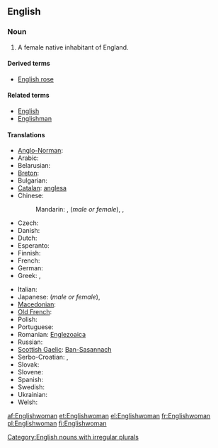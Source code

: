 ==English==

===Noun===
{{en-noun|Englishwomen}}

# A female native inhabitant of England.

====Derived terms====
* [[English rose]]

====Related terms====
* [[English]]
* [[Englishman]]

====Translations====
{{trans-top|a female native inhabitant of England}}
* [[Anglo-Norman]]: {{tø|xno|Engleise}}
* Arabic: {{t-|ar|إنجليزي|f|tr='ingilizíyya}}
* Belarusian: {{t|be|англійка|f|tr=anhlíjka|xs=Belarusian}}
* [[Breton]]: {{t+|br|Saozez|f|xs=Breton}}
* Bulgarian: {{t-|bg|англичанка|f|tr=angličánka}}
* [[Catalan]]: [[anglesa]] {{f}}
* Chinese:
*: Mandarin: {{t-|cmn|英國人|sc=Hani}},  {{t-|cmn|英国人|tr=Yīngguórén|sc=Hani}} (''male or female''),  {{t|cmn|英國女子|sc=Hani}},  {{t|cmn|英国女子|tr=Yīngguó nǚzǐ|sc=Hani}}
* Czech: {{t-|cs|Angličanka|f}}
* Danish: {{t-|da|englænderinde|c}}
* Dutch: {{t+|nl|Engelse|f}}
* Esperanto: {{t-|eo|Anglino|xs=Esperanto}}
* Finnish: {{t+|fi|englantilainen}} {{t+|fi|nainen}}
* French: {{t+|fr|Anglaise|f}}
* German: {{t+|de|Engländerin|f}}
* Greek: {{t+|el|Αγγλίδα|f|tr=Anglída}},  {{t-|el|Εγγλέζα|f|tr=Engléza}}
{{trans-mid}}
* Italian: {{t+|it|inglese|f}}
* Japanese: {{t+|ja|イギリス人|tr=Igirisú-jin}} (''male or female''),  {{t|ja|英国婦人|tr=えいこくふじん, Eikoku-fujin}}
* [[Macedonian]]: {{t|mk|Англичанка|f|tr=Anglíčanka}}
* [[Old French]]: {{tø|fro|Angloise|f}}
* Polish: {{t+|pl|Angielka|f}}
* Portuguese: {{t+|pt|inglesa|f}}
* Romanian: [[Englezoaica]] {{f}}
* Russian: {{t|ru|англичанка |f|tr=angličánka}}
* [[Scottish Gaelic]]: [[Ban-Sasannach]] {{f}}
* Serbo-Croatian: {{tø|sh|Енглескиња|f|sc=Cyrl|xs=Serbo-Croatian}},  {{tø|sh|Engleskinja|f|xs=Serbo-Croatian}}
* Slovak: {{t-|sk|Angličanka|f}}
* Slovene: {{t-|sl|Angležinja|f}}
* Spanish: {{t-|es|inglesa|f}}
* Swedish: {{t+|sv|engelska|c}}
* Ukrainian: {{t|uk|англійка|f|tr=anhlíjka|xs=Ukrainian}}
* Welsh: {{t|cy|Saesnes|f}}
{{trans-bottom}}

[[Category:English nouns with irregular plurals]]

[[af:Englishwoman]]
[[et:Englishwoman]]
[[el:Englishwoman]]
[[fr:Englishwoman]]
[[pl:Englishwoman]]
[[fi:Englishwoman]]